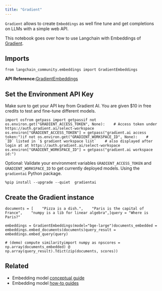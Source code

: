 ```yaml
---
title: "Gradient"
---
```


`Gradient` allows to create `Embeddings` as well fine tune and get completions on LLMs with a simple web API.

This notebook goes over how to use Langchain with Embeddings of [Gradient](https://gradient.ai/).

## Imports

```
from langchain_community.embeddings import GradientEmbeddings
```

**API Reference:**[GradientEmbeddings](https://python.langchain.com/api_reference/community/embeddings/langchain_community.embeddings.gradient_ai.GradientEmbeddings.html)

## Set the Environment API Key

Make sure to get your API key from Gradient AI. You are given $10 in free credits to test and fine-tune different models.

```
import osfrom getpass import getpassif not os.environ.get("GRADIENT_ACCESS_TOKEN", None):    # Access token under https://auth.gradient.ai/select-workspace    os.environ["GRADIENT_ACCESS_TOKEN"] = getpass("gradient.ai access token:")if not os.environ.get("GRADIENT_WORKSPACE_ID", None):    # `ID` listed in `$ gradient workspace list`    # also displayed after login at at https://auth.gradient.ai/select-workspace    os.environ["GRADIENT_WORKSPACE_ID"] = getpass("gradient.ai workspace id:")
```

Optional: Validate your environment variables `GRADIENT_ACCESS_TOKEN` and `GRADIENT_WORKSPACE_ID` to get currently deployed models. Using the `gradientai` Python package.

```
%pip install --upgrade --quiet  gradientai
```

## Create the Gradient instance

```
documents = [    "Pizza is a dish.",    "Paris is the capital of France",    "numpy is a lib for linear algebra",]query = "Where is Paris?"
```

```
embeddings = GradientEmbeddings(model="bge-large")documents_embedded = embeddings.embed_documents(documents)query_result = embeddings.embed_query(query)
```

```
# (demo) compute similarityimport numpy as npscores = np.array(documents_embedded) @ np.array(query_result).Tdict(zip(documents, scores))
```

## Related

* Embedding model [conceptual guide](/src/oss/concepts/embedding_models)
* Embedding model [how-to guides](/src/oss/how_to/#embedding-models)
